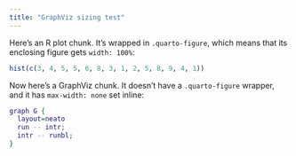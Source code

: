 ```yaml
---
title: "GraphViz sizing test"
---
```


Here's an R plot chunk. It's wrapped in `.quarto-figure`, which means that its enclosing figure gets `width: 100%`:

```r
hist(c(3, 4, 5, 5, 6, 8, 3, 1, 2, 5, 8, 9, 4, 1))
```

Now here's a GraphViz chunk. It doesn't have a `.quarto-figure` wrapper, and it has `max-width: none` set inline:

```dot
graph G {
  layout=neato
  run -- intr;
  intr -- runbl;
}
```
